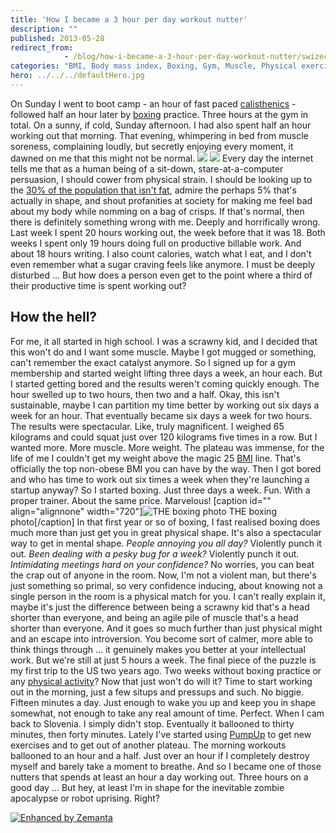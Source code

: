 ```yaml
---
title: 'How I became a 3 hour per day workout nutter'
description: ""
published: 2013-05-28
redirect_from: 
            - /blog/how-i-became-a-3-hour-per-day-workout-nutter/swizec/6196
categories: "BMI, Body mass index, Boxing, Gym, Muscle, Physical exercise, Uncategorized"
hero: ../../../defaultHero.jpg
---
```

On Sunday I went to boot camp - an hour of fast paced [calisthenics](http://en.wikipedia.org/wiki/Calisthenics "Calisthenics") - followed half an hour later by [boxing](http://en.wikipedia.org/wiki/Boxing "Boxing") practice. Three hours at the gym in total. On a sunny, if cold, Sunday afternoon. I had also spent half an hour working out that morning. That evening, whimpering in bed from muscle soreness, complaining loudly, but secretly enjoying every moment, it dawned on me that this might not be normal. ![](https://www.filepicker.io/api/file/tAksLfZcRAmuZv2A4tIj) ![](https://www.filepicker.io/api/file/etIlPIqTRSiFoFDE4sQg) Every day the internet tells me that as a human being of a sit-down, stare-at-a-computer persuasion, I should cower from physical strain. I should be looking up to the [30% of the population that isn't fat](http://frac.org/initiatives/hunger-and-obesity/obesity-in-the-us/), admire the perhaps 5% that's actually in shape, and shout profanities at society for making me feel bad about my body while nomming on a bag of crisps. If that's normal, then there is definitely something wrong with me. Deeply and horrifically wrong. Last week I spent 20 hours working out, the week before that it was 18. Both weeks I spent only 19 hours doing full on productive billable work. And about 18 hours writing. I also count calories, watch what I eat, and I don't even remember what a sugar craving feels like anymore. I must be deeply disturbed ... But how does a person even get to the point where a third of their productive time is spent working out?

## How the hell?

For me, it all started in high school. I was a scrawny kid, and I decided that this won't do and I want some muscle. Maybe I got mugged or something, can't remember the exact catalyst anymore. So I signed up for a gym membership and started weight lifting three days a week, an hour each. But I started getting bored and the results weren't coming quickly enough. The hour swelled up to two hours, then two and a half. Okay, this isn't sustainable, maybe I can partition my time better by working out six days a week for an hour. That eventually became six days a week for two hours. The results were spectacular. Like, truly magnificent. I weighed 65 kilograms and could squat just over 120 kilograms five times in a row. But I wanted more. More muscle. More weight. The plateau was immense, for the life of me I couldn't get my weight above the magic 25 [BMI](http://en.wikipedia.org/wiki/Body_mass_index "Body mass index") line. That's officially the top non-obese BMI you can have by the way. Then I got bored and who has time to work out six times a week when they're launching a startup anyway? So I started boxing. Just three days a week. Fun. With a proper trainer. About the same price. Marvelous! \[caption id="" align="alignnone" width="720"]![THE boxing photo](http://www.omaa.org.uk/sites/default/files/Boxing-008.jpg "THE boxing photo") THE boxing photo\[/caption] In that first year or so of boxing, I fast realised boxing does much more than just get you in great physical shape. It's also a spectacular way to get in mental shape. _People annoying you all day?_ Violently punch it out. _Been dealing with a pesky bug for a week?_ Violently punch it out. _Intimidating meetings hard on your confidence?_ No worries, you can beat the crap out of anyone in the room. Now, I'm not a violent man, but there's just something so primal, so very confidence inducing, about knowing not a single person in the room is a physical match for you. I can't really explain it, maybe it's just the difference between being a scrawny kid that's a head shorter than everyone, and being an agile pile of muscle that's a head shorter than everyone. And it goes so much further than just physical might and an escape into introversion. You become sort of calmer, more able to think things through ... it genuinely makes you better at your intellectual work. But we're still at just 5 hours a week. The final piece of the puzzle is my first trip to the US two years ago. Two weeks without boxing practice or any [physical activity](http://en.wikipedia.org/wiki/Physical_exercise "Physical exercise")? Now that just won't do will it? Time to start working out in the morning, just a few situps and pressups and such. No biggie. Fifteen minutes a day. Just enough to wake you up and keep you in shape somewhat, not enough to take any real amount of time. Perfect. When I cam back to Slovenia. I simply didn't stop. Eventually it ballooned to thirty minutes, then forty minutes. Lately I've started using [PumpUp](http://pumpup.co/) to get new exercises and to get out of another plateau. The morning workouts ballooned to an hour and a half. Just over an hour if I completely destroy myself and barely take a moment to breathe. And so I became one of those nutters that spends at least an hour a day working out. Three hours on a good day ... But hey, at least I'm in shape for the inevitable zombie apocalypse or robot uprising. Right?

[![Enhanced by Zemanta](http://img.zemanta.com/zemified_e.png?x-id=4e72e8c8-dd1e-4284-bed2-f6bbaec992ac)](http://www.zemanta.com/?px "Enhanced by Zemanta")